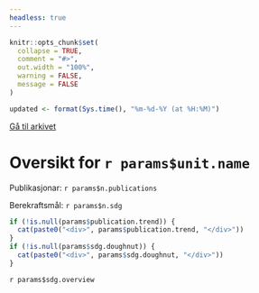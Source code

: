 ---
headless: true
---

```{r knitrrrr, include = FALSE}
knitr::opts_chunk$set(
  collapse = TRUE,
  comment = "#>",
  out.width = "100%",
  warning = FALSE,
  message = FALSE
)

```

```{r updated, include=FALSE}
updated <- format(Sys.time(), "%m-%d-%Y (at %H:%M)")
```
<a id="archive-url" href="`r params$archive.url`">Gå til arkivet</a>
<h1>Oversikt for `r params$unit.name`</h1>
<div id="stats-descriptives">
<p>Publikasjonar: <span class="stats-n">`r params$n.publications`</span></p>
<p>Berekraftsmål: <span class="stats-n">`r params$n.sdg`</span></p>
</div>

<div class="stats-graphs">
```{r chart, echo=FALSE, results='asis'}
if (!is.null(params$publication.trend)) { 
  cat(paste0("<div>", params$publication.trend, "</div>"))
}
if (!is.null(params$sdg.doughnut)) { 
  cat(paste0("<div>", params$sdg.doughnut, "</div>"))
}
```
</div>

<div id="sdg-overview">
  `r params$sdg.overview`
</div>